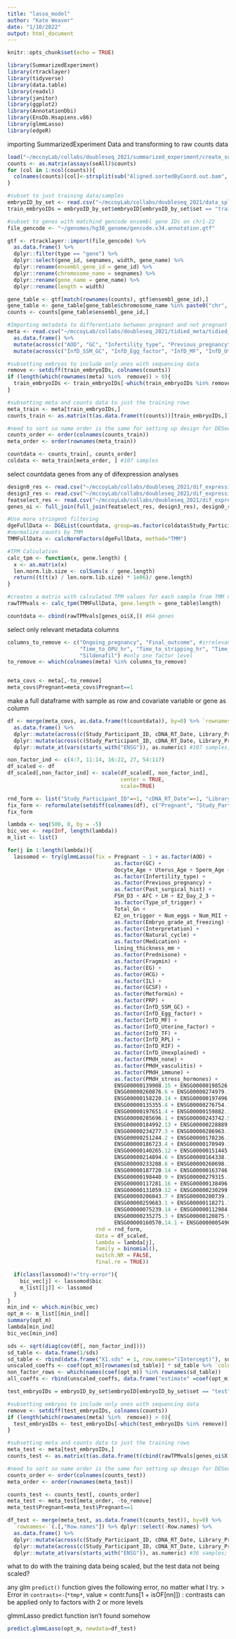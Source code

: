 ```yaml
---
title: "lasso_model"
author: "Kate Weaver"
date: "1/10/2022"
output: html_document
---
```


```r
knitr::opts_chunk$set(echo = TRUE)
```

```r
library(SummarizedExperiment)
library(rtracklayer)
library(tidyverse)
library(data.table)
library(readxl)
library(janitor)
library(ggplot2)
library(AnnotationDbi)
library(EnsDb.Hsapiens.v86)
library(glmmLasso)
library(edgeR)
```

importing SummarizedExperiment Data and transforming to raw counts data
```r
load("~/mccoyLab/collabs/doubleseq_2021/summarized_experiment/create_summarized_experiment_allNov2021.Rdata")
counts <- as.matrix(assays(seAll)$counts)
for (col in 1:ncol(counts)){
  colnames(counts)[col]<-strsplit(sub("Aligned.sortedByCoord.out.bam", "", colnames(counts)[col]), "_")[[1]][1]
}
```

```r
#subset to just training data/samples
embryoID_by_set <- read.csv("~/mccoyLab/collabs/doubleseq_2021/data_split/embryo_bySet_full_kw_20211217.csv", col.names=c("embryoID", "set"))
train_embryoIDs = embryoID_by_set$embryoID[embryoID_by_set$set == "train"]
```

```r
#subset to genes with matchind gencode ensembl gene IDs on chr1-22
file_gencode <- "~/genomes/hg38_genome/gencode.v34.annotation.gtf"

gtf <- rtracklayer::import(file_gencode) %>% 
  as.data.frame() %>% 
  dplyr::filter(type == "gene") %>% 
  dplyr::select(gene_id, seqnames, width, gene_name) %>% 
  dplyr::rename(ensembl_gene_id = gene_id) %>% 
  dplyr::rename(chromosome_name = seqnames) %>% 
  dplyr::rename(gene_name = gene_name) %>% 
  dplyr::rename(length = width)

gene_table <- gtf[match(rownames(counts), gtf$ensembl_gene_id),]
gene_table <- gene_table[gene_table$chromosome_name %in% paste0("chr", 1:22),]
counts <- counts[gene_table$ensembl_gene_id,]
```

```r
#Importing metadata to differentiate between pregnant and not pregnant and other main covariates
meta <- read.csv("~/mccoyLab/collabs/doubleseq_2021/tidied_meta/tidied_meta_CREATE_kw_20211217.csv", row.names = 1) %>% 
  as.data.frame() %>% 
  mutate(across(c("AOD", "GC", "Infertility_type", "Previous_pregnancy", "Past_surgical_hist", "Pregnant", "Ongoing_pregnancy", "Final_outcome", "Embryo_grade_at_freezing", "Interpretation", "cDNA_RT_Date", "Library_Prep_Date", "Sequencing_Date", "Study_Participant_ID"), as.factor)) %>%
  mutate(across(c("InfD_SSM_GC", "InfD_Egg_factor", "InfD_MF", "InfD_Uterine_factor", "InfD_TF", "InfD_RPL", "InfD_RIF", "InfD_Unexplained", "PMdH_none", "PMdH_vasculitis", "PMdH_immune", "PMdH_stress_hormones"), as.factor))

#subsetting embryos to include only ones with sequencing data 
remove <- setdiff(train_embryoIDs, colnames(counts))
if (length(which(rownames(meta) %in%  remove)) > 0){
  train_embryoIDs <- train_embryoIDs[-which(train_embryoIDs %in% remove)]
}

#subsetting meta and counts data to just the training rows            
meta_train <- meta[train_embryoIDs,]
counts_train <- as.matrix(t(as.data.frame(t(counts))[train_embryoIDs,])) #57640 genes

#need to sort so name order is the same for setting up design for DESeq experiment
counts_order <- order(colnames(counts_train))
meta_order <- order(rownames(meta_train))

countdata <- counts_train[, counts_order]
coldata <- meta_train[meta_order, ] #107 samples
```

select countdata genes from any of difexpression analyses
```r
design0_res <- read.csv("~/mccoyLab/collabs/doubleseq_2021/dif_expression_results/results_trainSPA_onlyBatch.qval.csv")
design3_res <- read.csv("~/mccoyLab/collabs/doubleseq_2021/dif_expression_results/results_trainSPA_dupCor_withBatch.qval.csv")
featselect_res <- read.csv("~/mccoyLab/collabs/doubleseq_2021/dif_expression_results/results_trainSPA_featselect_withBatch.qval.csv")
genes_oi <- full_join(full_join(featselect_res, design3_res), design0_res)
```

```r
#Use more stringent filtering
dgeFullData <- DGEList(countdata, group=as.factor(coldata$Study_Participant_ID))
#normalize counts by TMM
TMMFullData <- calcNormFactors(dgeFullData, method="TMM")

#TPM Calculation
calc_tpm <- function(x, gene.length) {
  x <- as.matrix(x)
  len.norm.lib.size <- colSums(x / gene.length)
  return((t(t(x) / len.norm.lib.size) * 1e06)/ gene.length)
}

#creates a matrix with calculated TPM values for each sample from TMM normalized counts and the gene lengths
rawTPMvals <- calc_tpm(TMMFullData, gene.length = gene_table$length)

countdata <- cbind(rawTPMvals[genes_oi$X,]) #64 genes
```


select only relevant metadata columns
```r
columns_to_remove <- c("Ongoing_pregnancy", "Final_outcome", #irrelevant outcomes
                       "Time_to_OPU_hr", "Time_to_stripping_hr", "Time_to_ICSI_hr", "Time_to_Biopsy_hr", "AMH", #NA values
                       "Sildenafil") #only one factor level
to_remove <- which(colnames(meta) %in% columns_to_remove)


meta_covs <- meta[,-to_remove]
meta_covs$Pregnant=meta_covs$Pregnant==1
```


make a full dataframe with sample as row and covariate variable or gene as column
```r
df <- merge(meta_covs, as.data.frame(t(countdata)), by=0) %>% `rownames<-`(.[,"Row.names"]) %>% dplyr::select(-Row.names) %>% 
  as.data.frame() %>%
  dplyr::mutate(across(c(Study_Participant_ID, cDNA_RT_Date, Library_Prep_Date, Sequencing_Date, Transferring_physician, Transfer_catheter_used), as.character)) %>%
  dplyr::mutate(across(c(Study_Participant_ID, cDNA_RT_Date, Library_Prep_Date, Sequencing_Date, Transferring_physician, Transfer_catheter_used), as.factor)) %>%
  dplyr::mutate_at(vars(starts_with("ENSG")), as.numeric) #107 samples; 117 variables

non_factor_ind <- c(4:7, 11:14, 16:22, 27, 54:117)
df_scaled <- df
df_scaled[,non_factor_ind] <- scale(df_scaled[, non_factor_ind],
                                    center = TRUE,
                                    scale=TRUE)
```

```r
rnd_form <- list("Study_Participant_ID"=~1, "cDNA_RT_Date"=~1, "Library_Prep_Date"=~1,"Sequencing_Date"=~1, "Transferring_physician"=~1, "Transfer_catheter_used"=~1)
fix_form <- reformulate(setdiff(colnames(df), c("Pregnant", "Study_Participant_ID", "cDNA_RT_Date", "Library_Prep_Date", "Sequencing_Date","Transferring_physician", "Transfer_catheter_used")), response="Pregnant")
fix_form
```

```r
lambda <- seq(500, 0, by = -5)
bic_vec <- rep(Inf, length(lambda))
m_list <- list()

for(j in 1:length(lambda)){
  lassomod <- try(glmmLasso(fix = Pregnant ~ 1 + as.factor(AOD) + 
                                  as.factor(GC) +
                                  Oocyte_Age + Uterus_Age + Sperm_Age + BMI + 
                                  as.factor(Infertility_type) +
                                  as.factor(Previous_pregnancy) +
                                  as.factor(Past_surgical_hist) + 
                                  FSH_D3 + AFC + LH + E2_Day_2_3 +
                                  as.factor(Type_of_trigger) + 
                                  Total_Gn + 
                                  E2_on_trigger + Num_eggs + Num_MII + Num_2PN + Num_Blasts + TMC + 
                                  as.factor(Embryo_grade_at_freezing) +
                                  as.factor(Interpretation) + 
                                  as.factor(Natural_cycle) + 
                                  as.factor(Medication) + 
                                  lining_thickness_mm + 
                                  as.factor(Prednisone) + 
                                  as.factor(Fragmin) + 
                                  as.factor(EG) + 
                                  as.factor(HCG) + 
                                  as.factor(IL) + 
                                  as.factor(GCSF) + 
                                  as.factor(Metformin) + 
                                  as.factor(PRP) + 
                                  as.factor(InfD_SSM_GC) + 
                                  as.factor(InfD_Egg_factor) + 
                                  as.factor(InfD_MF) + 
                                  as.factor(InfD_Uterine_factor) + 
                                  as.factor(InfD_TF) + 
                                  as.factor(InfD_RPL) + 
                                  as.factor(InfD_RIF) + 
                                  as.factor(InfD_Unexplained) + 
                                  as.factor(PMdH_none) + 
                                  as.factor(PMdH_vasculitis) + 
                                  as.factor(PMdH_immune) + 
                                  as.factor(PMdH_stress_hormones) + 
                                  ENSG00000139908.15 + ENSG00000198526.7 + 
                                  ENSG00000260876.6 + ENSG00000274979.1 + ENSG00000235523.1 + 
                                  ENSG00000158220.14 + ENSG00000197496.6 + ENSG00000143297.19 + 
                                  ENSG00000135355.4 + ENSG00000276754.1 + ENSG00000139531.13 + 
                                  ENSG00000197651.4 + ENSG00000159882.13 + ENSG00000287462.1 + 
                                  ENSG00000285696.1 + ENSG00000243742.5 + ENSG00000163689.20 + 
                                  ENSG00000184992.13 + ENSG00000228889.7 + ENSG00000167419.11 + 
                                  ENSG00000234277.3 + ENSG00000286963.1 + ENSG00000139438.6 + 
                                  ENSG00000251244.2 + ENSG00000170236.16 + ENSG00000164167.12 + 
                                  ENSG00000186723.4 + ENSG00000170949.17 + ENSG00000235713.1 + 
                                  ENSG00000140265.12 + ENSG00000151445.16 + ENSG00000171243.8 + 
                                  ENSG00000214894.6 + ENSG00000164338.10 + ENSG00000186417.14 + 
                                  ENSG00000233208.6 + ENSG00000260698.1 + ENSG00000253550.1 + 
                                  ENSG00000187720.14 + ENSG00000163746.11 + ENSG00000254180.2 + 
                                  ENSG00000198440.9 + ENSG00000279315.1 + ENSG00000118292.9 + 
                                  ENSG00000117281.16 + ENSG00000138496.16 + ENSG00000283069.1 + 
                                  ENSG00000131059.12 + ENSG00000230299.1 + ENSG00000223522.2 + 
                                  ENSG00000206043.7 + ENSG00000280739.3 + ENSG00000164707.15 + 
                                  ENSG00000259683.1 + ENSG00000118271.11 + ENSG00000090612.22 + 
                                  ENSG00000075239.14 + ENSG00000112984.12 + ENSG00000065308.5 + 
                                  ENSG00000235275.3 + ENSG00000120875.9 + ENSG00000160570.14 + 
                                  ENSG00000160570.14.1 + ENSG00000054965.10, 
                            rnd = rnd_form,
                            data = df_scaled,
                            lambda = lambda[j],
                            family = binomial(),
                            switch.NR = FALSE,
                            final.re = TRUE))

  if(class(lassomod)!="try-error"){ 
    bic_vec[j] <- lassomod$bic
    m_list[[j]] <- lassomod
  }
}
min_ind <- which.min(bic_vec)
opt_m <- m_list[[min_ind]]
summary(opt_m)
lambda[min_ind]
bic_vec[min_ind]
```

```r
sds <- sqrt(diag(cov(df[, non_factor_ind])))
sd_table <- data.frame(1/sds)
sd_table <- rbind(data.frame("X1.sds" = 1, row.names="(Intercept)"), sd_table)
unscaled_coeffs <- coef(opt_m)[rownames(sd_table)] * sd_table %>% `colnames<-`("estimate")
non_factor_rows <- which(names(coef(opt_m)) %in% rownames(sd_table))
all_coeffs <- rbind(unscaled_coeffs, data.frame("estimate" =coef(opt_m)[-non_factor_rows], row.names=names(coef(opt_m)[-non_factor_rows]))) #11 non-zero coefficient variables including intercept
```

```r

test_embryoIDs = embryoID_by_set$embryoID[embryoID_by_set$set == "test"]

#subsetting embryos to include only ones with sequencing data 
remove <- setdiff(test_embryoIDs, colnames(counts))
if (length(which(rownames(meta) %in%  remove)) > 0){
  test_embryoIDs <- test_embryoIDs[-which(test_embryoIDs %in% remove)]
}

#subsetting meta and counts data to just the training rows            
meta_test <- meta[test_embryoIDs,]
counts_test <- as.matrix(t(as.data.frame(t(cbind(rawTPMvals[genes_oi$X,])))[test_embryoIDs,])) #64 genes, 36 samples

#need to sort so name order is the same for setting up design for DESeq experiment
counts_order <- order(colnames(counts_test))
meta_order <- order(rownames(meta_test))

counts_test <- counts_test[, counts_order]
meta_test <- meta_test[meta_order, -to_remove]
meta_test$Pregnant=meta_test$Pregnant==1

df_test <- merge(meta_test, as.data.frame(t(counts_test)), by=0) %>% 
  `rownames<-`(.[,"Row.names"]) %>% dplyr::select(-Row.names) %>% 
  as.data.frame() %>%
  dplyr::mutate(across(c(Study_Participant_ID, cDNA_RT_Date, Library_Prep_Date, Sequencing_Date, Transferring_physician, Transfer_catheter_used), as.character)) %>%
  dplyr::mutate(across(c(Study_Participant_ID, cDNA_RT_Date, Library_Prep_Date, Sequencing_Date, Transferring_physician, Transfer_catheter_used), as.factor)) %>%
  dplyr::mutate_at(vars(starts_with("ENSG")), as.numeric) #36 samples; 117 variables
```

what to do with the training data being scaled, but the test data not being scaled?

any glm `predict()` function gives the following error, no matter what I try.
> Error in `contrasts<-`(`*tmp*`, value = contr.funs[1 + isOF[nn]]) : 
  contrasts can be applied only to factors with 2 or more levels

glmmLasso predict function isn't found somehow

```r
predict.glmmLasso(opt_m, newdata=df_test)
```

